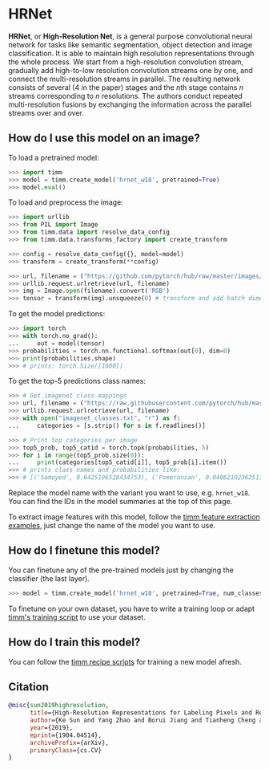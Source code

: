 # HRNet

**HRNet**, or **High-Resolution Net**, is a general purpose convolutional neural network for tasks like semantic segmentation, object detection and image classification. It is able to maintain high resolution representations through the whole process. We start from a high-resolution convolution stream, gradually add high-to-low resolution convolution streams one by one, and connect the multi-resolution streams in parallel. The resulting network consists of several ($4$ in the paper) stages and the $n$th stage contains $n$ streams corresponding to $n$ resolutions. The authors conduct repeated multi-resolution fusions by exchanging the information across the parallel streams over and over.

## How do I use this model on an image?

To load a pretrained model:

```py
>>> import timm
>>> model = timm.create_model('hrnet_w18', pretrained=True)
>>> model.eval()
```

To load and preprocess the image:

```py 
>>> import urllib
>>> from PIL import Image
>>> from timm.data import resolve_data_config
>>> from timm.data.transforms_factory import create_transform

>>> config = resolve_data_config({}, model=model)
>>> transform = create_transform(**config)

>>> url, filename = ("https://github.com/pytorch/hub/raw/master/images/dog.jpg", "dog.jpg")
>>> urllib.request.urlretrieve(url, filename)
>>> img = Image.open(filename).convert('RGB')
>>> tensor = transform(img).unsqueeze(0) # transform and add batch dimension
```

To get the model predictions:

```py
>>> import torch
>>> with torch.no_grad():
...     out = model(tensor)
>>> probabilities = torch.nn.functional.softmax(out[0], dim=0)
>>> print(probabilities.shape)
>>> # prints: torch.Size([1000])
```

To get the top-5 predictions class names:

```py
>>> # Get imagenet class mappings
>>> url, filename = ("https://raw.githubusercontent.com/pytorch/hub/master/imagenet_classes.txt", "imagenet_classes.txt")
>>> urllib.request.urlretrieve(url, filename) 
>>> with open("imagenet_classes.txt", "r") as f:
...     categories = [s.strip() for s in f.readlines()]

>>> # Print top categories per image
>>> top5_prob, top5_catid = torch.topk(probabilities, 5)
>>> for i in range(top5_prob.size(0)):
...     print(categories[top5_catid[i]], top5_prob[i].item())
>>> # prints class names and probabilities like:
>>> # [('Samoyed', 0.6425196528434753), ('Pomeranian', 0.04062102362513542), ('keeshond', 0.03186424449086189), ('white wolf', 0.01739676296710968), ('Eskimo dog', 0.011717947199940681)]
```

Replace the model name with the variant you want to use, e.g. `hrnet_w18`. You can find the IDs in the model summaries at the top of this page.

To extract image features with this model, follow the [timm feature extraction examples](https://rwightman.github.io/pytorch-image-models/feature_extraction/), just change the name of the model you want to use.

## How do I finetune this model?

You can finetune any of the pre-trained models just by changing the classifier (the last layer).

```py
>>> model = timm.create_model('hrnet_w18', pretrained=True, num_classes=NUM_FINETUNE_CLASSES)
```
To finetune on your own dataset, you have to write a training loop or adapt [timm's training
script](https://github.com/rwightman/pytorch-image-models/blob/master/train.py) to use your dataset.

## How do I train this model?

You can follow the [timm recipe scripts](scripts) for training a new model afresh.

## Citation

```BibTeX
@misc{sun2019highresolution,
      title={High-Resolution Representations for Labeling Pixels and Regions}, 
      author={Ke Sun and Yang Zhao and Borui Jiang and Tianheng Cheng and Bin Xiao and Dong Liu and Yadong Mu and Xinggang Wang and Wenyu Liu and Jingdong Wang},
      year={2019},
      eprint={1904.04514},
      archivePrefix={arXiv},
      primaryClass={cs.CV}
}
```

<!--
Type: model-index
Collections:
- Name: HRNet
  Paper:
    Title: Deep High-Resolution Representation Learning for Visual Recognition
    URL: https://paperswithcode.com/paper/190807919
Models:
- Name: hrnet_w18
  In Collection: HRNet
  Metadata:
    FLOPs: 5547205500
    Parameters: 21300000
    File Size: 85718883
    Architecture:
    - Batch Normalization
    - Convolution
    - ReLU
    - Residual Connection
    Tasks:
    - Image Classification
    Training Techniques:
    - Nesterov Accelerated Gradient
    - Weight Decay
    Training Data:
    - ImageNet
    Training Resources: 4x NVIDIA V100 GPUs
    ID: hrnet_w18
    Epochs: 100
    Layers: 18
    Crop Pct: '0.875'
    Momentum: 0.9
    Batch Size: 256
    Image Size: '224'
    Weight Decay: 0.001
    Interpolation: bilinear
  Code: https://github.com/rwightman/pytorch-image-models/blob/d8e69206be253892b2956341fea09fdebfaae4e3/timm/models/hrnet.py#L800
  Weights: https://github.com/rwightman/pytorch-image-models/releases/download/v0.1-hrnet/hrnetv2_w18-8cb57bb9.pth
  Results:
  - Task: Image Classification
    Dataset: ImageNet
    Metrics:
      Top 1 Accuracy: 76.76%
      Top 5 Accuracy: 93.44%
- Name: hrnet_w18_small
  In Collection: HRNet
  Metadata:
    FLOPs: 2071651488
    Parameters: 13190000
    File Size: 52934302
    Architecture:
    - Batch Normalization
    - Convolution
    - ReLU
    - Residual Connection
    Tasks:
    - Image Classification
    Training Techniques:
    - Nesterov Accelerated Gradient
    - Weight Decay
    Training Data:
    - ImageNet
    Training Resources: 4x NVIDIA V100 GPUs
    ID: hrnet_w18_small
    Epochs: 100
    Layers: 18
    Crop Pct: '0.875'
    Momentum: 0.9
    Batch Size: 256
    Image Size: '224'
    Weight Decay: 0.001
    Interpolation: bilinear
  Code: https://github.com/rwightman/pytorch-image-models/blob/d8e69206be253892b2956341fea09fdebfaae4e3/timm/models/hrnet.py#L790
  Weights: https://github.com/rwightman/pytorch-image-models/releases/download/v0.1-hrnet/hrnet_w18_small_v1-f460c6bc.pth
  Results:
  - Task: Image Classification
    Dataset: ImageNet
    Metrics:
      Top 1 Accuracy: 72.34%
      Top 5 Accuracy: 90.68%
- Name: hrnet_w18_small_v2
  In Collection: HRNet
  Metadata:
    FLOPs: 3360023160
    Parameters: 15600000
    File Size: 62682879
    Architecture:
    - Batch Normalization
    - Convolution
    - ReLU
    - Residual Connection
    Tasks:
    - Image Classification
    Training Techniques:
    - Nesterov Accelerated Gradient
    - Weight Decay
    Training Data:
    - ImageNet
    Training Resources: 4x NVIDIA V100 GPUs
    ID: hrnet_w18_small_v2
    Epochs: 100
    Layers: 18
    Crop Pct: '0.875'
    Momentum: 0.9
    Batch Size: 256
    Image Size: '224'
    Weight Decay: 0.001
    Interpolation: bilinear
  Code: https://github.com/rwightman/pytorch-image-models/blob/d8e69206be253892b2956341fea09fdebfaae4e3/timm/models/hrnet.py#L795
  Weights: https://github.com/rwightman/pytorch-image-models/releases/download/v0.1-hrnet/hrnet_w18_small_v2-4c50a8cb.pth
  Results:
  - Task: Image Classification
    Dataset: ImageNet
    Metrics:
      Top 1 Accuracy: 75.11%
      Top 5 Accuracy: 92.41%
- Name: hrnet_w30
  In Collection: HRNet
  Metadata:
    FLOPs: 10474119492
    Parameters: 37710000
    File Size: 151452218
    Architecture:
    - Batch Normalization
    - Convolution
    - ReLU
    - Residual Connection
    Tasks:
    - Image Classification
    Training Techniques:
    - Nesterov Accelerated Gradient
    - Weight Decay
    Training Data:
    - ImageNet
    Training Resources: 4x NVIDIA V100 GPUs
    ID: hrnet_w30
    Epochs: 100
    Layers: 30
    Crop Pct: '0.875'
    Momentum: 0.9
    Batch Size: 256
    Image Size: '224'
    Weight Decay: 0.001
    Interpolation: bilinear
  Code: https://github.com/rwightman/pytorch-image-models/blob/d8e69206be253892b2956341fea09fdebfaae4e3/timm/models/hrnet.py#L805
  Weights: https://github.com/rwightman/pytorch-image-models/releases/download/v0.1-hrnet/hrnetv2_w30-8d7f8dab.pth
  Results:
  - Task: Image Classification
    Dataset: ImageNet
    Metrics:
      Top 1 Accuracy: 78.21%
      Top 5 Accuracy: 94.22%
- Name: hrnet_w32
  In Collection: HRNet
  Metadata:
    FLOPs: 11524528320
    Parameters: 41230000
    File Size: 165547812
    Architecture:
    - Batch Normalization
    - Convolution
    - ReLU
    - Residual Connection
    Tasks:
    - Image Classification
    Training Techniques:
    - Nesterov Accelerated Gradient
    - Weight Decay
    Training Data:
    - ImageNet
    Training Resources: 4x NVIDIA V100 GPUs
    Training Time: 60 hours
    ID: hrnet_w32
    Epochs: 100
    Layers: 32
    Crop Pct: '0.875'
    Momentum: 0.9
    Batch Size: 256
    Image Size: '224'
    Weight Decay: 0.001
    Interpolation: bilinear
  Code: https://github.com/rwightman/pytorch-image-models/blob/d8e69206be253892b2956341fea09fdebfaae4e3/timm/models/hrnet.py#L810
  Weights: https://github.com/rwightman/pytorch-image-models/releases/download/v0.1-hrnet/hrnetv2_w32-90d8c5fb.pth
  Results:
  - Task: Image Classification
    Dataset: ImageNet
    Metrics:
      Top 1 Accuracy: 78.45%
      Top 5 Accuracy: 94.19%
- Name: hrnet_w40
  In Collection: HRNet
  Metadata:
    FLOPs: 16381182192
    Parameters: 57560000
    File Size: 230899236
    Architecture:
    - Batch Normalization
    - Convolution
    - ReLU
    - Residual Connection
    Tasks:
    - Image Classification
    Training Techniques:
    - Nesterov Accelerated Gradient
    - Weight Decay
    Training Data:
    - ImageNet
    Training Resources: 4x NVIDIA V100 GPUs
    ID: hrnet_w40
    Epochs: 100
    Layers: 40
    Crop Pct: '0.875'
    Momentum: 0.9
    Batch Size: 256
    Image Size: '224'
    Weight Decay: 0.001
    Interpolation: bilinear
  Code: https://github.com/rwightman/pytorch-image-models/blob/d8e69206be253892b2956341fea09fdebfaae4e3/timm/models/hrnet.py#L815
  Weights: https://github.com/rwightman/pytorch-image-models/releases/download/v0.1-hrnet/hrnetv2_w40-7cd397a4.pth
  Results:
  - Task: Image Classification
    Dataset: ImageNet
    Metrics:
      Top 1 Accuracy: 78.93%
      Top 5 Accuracy: 94.48%
- Name: hrnet_w44
  In Collection: HRNet
  Metadata:
    FLOPs: 19202520264
    Parameters: 67060000
    File Size: 268957432
    Architecture:
    - Batch Normalization
    - Convolution
    - ReLU
    - Residual Connection
    Tasks:
    - Image Classification
    Training Techniques:
    - Nesterov Accelerated Gradient
    - Weight Decay
    Training Data:
    - ImageNet
    Training Resources: 4x NVIDIA V100 GPUs
    ID: hrnet_w44
    Epochs: 100
    Layers: 44
    Crop Pct: '0.875'
    Momentum: 0.9
    Batch Size: 256
    Image Size: '224'
    Weight Decay: 0.001
    Interpolation: bilinear
  Code: https://github.com/rwightman/pytorch-image-models/blob/d8e69206be253892b2956341fea09fdebfaae4e3/timm/models/hrnet.py#L820
  Weights: https://github.com/rwightman/pytorch-image-models/releases/download/v0.1-hrnet/hrnetv2_w44-c9ac8c18.pth
  Results:
  - Task: Image Classification
    Dataset: ImageNet
    Metrics:
      Top 1 Accuracy: 78.89%
      Top 5 Accuracy: 94.37%
- Name: hrnet_w48
  In Collection: HRNet
  Metadata:
    FLOPs: 22285865760
    Parameters: 77470000
    File Size: 310603710
    Architecture:
    - Batch Normalization
    - Convolution
    - ReLU
    - Residual Connection
    Tasks:
    - Image Classification
    Training Techniques:
    - Nesterov Accelerated Gradient
    - Weight Decay
    Training Data:
    - ImageNet
    Training Resources: 4x NVIDIA V100 GPUs
    Training Time: 80 hours
    ID: hrnet_w48
    Epochs: 100
    Layers: 48
    Crop Pct: '0.875'
    Momentum: 0.9
    Batch Size: 256
    Image Size: '224'
    Weight Decay: 0.001
    Interpolation: bilinear
  Code: https://github.com/rwightman/pytorch-image-models/blob/d8e69206be253892b2956341fea09fdebfaae4e3/timm/models/hrnet.py#L825
  Weights: https://github.com/rwightman/pytorch-image-models/releases/download/v0.1-hrnet/hrnetv2_w48-abd2e6ab.pth
  Results:
  - Task: Image Classification
    Dataset: ImageNet
    Metrics:
      Top 1 Accuracy: 79.32%
      Top 5 Accuracy: 94.51%
- Name: hrnet_w64
  In Collection: HRNet
  Metadata:
    FLOPs: 37239321984
    Parameters: 128060000
    File Size: 513071818
    Architecture:
    - Batch Normalization
    - Convolution
    - ReLU
    - Residual Connection
    Tasks:
    - Image Classification
    Training Techniques:
    - Nesterov Accelerated Gradient
    - Weight Decay
    Training Data:
    - ImageNet
    Training Resources: 4x NVIDIA V100 GPUs
    ID: hrnet_w64
    Epochs: 100
    Layers: 64
    Crop Pct: '0.875'
    Momentum: 0.9
    Batch Size: 256
    Image Size: '224'
    Weight Decay: 0.001
    Interpolation: bilinear
  Code: https://github.com/rwightman/pytorch-image-models/blob/d8e69206be253892b2956341fea09fdebfaae4e3/timm/models/hrnet.py#L830
  Weights: https://github.com/rwightman/pytorch-image-models/releases/download/v0.1-hrnet/hrnetv2_w64-b47cc881.pth
  Results:
  - Task: Image Classification
    Dataset: ImageNet
    Metrics:
      Top 1 Accuracy: 79.46%
      Top 5 Accuracy: 94.65%
-->